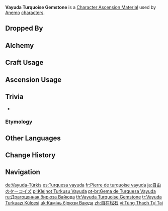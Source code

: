 {{Item Infobox
|title        = Vayuda Turquoise Gem&shy;stone
|id           = 104154
|image        = Item Vayuda Turquoise Gemstone.png
|type         = Character Ascension Materials
|invCategory  = Character Development Items
|group        = Vayuda Turquoise
|group2       = Ascension Gems
|quality      = 5
|description  = Character Ascension material.<br>"Still, the winds change direction.<br>"Someday, they will blow towards a brighter future...<br>"Take my blessings and live leisurely from this day onward."
|source1      = Dropped by [[Normal Bosses]] and [[Weekly Bosses]] (Lv. 75+)
|source2      = [[Alchemy]] (AR 45+)
}}
'''Vayuda Turquoise Gemstone''' is a [[Character Ascension Material]] used by [[Anemo]] [[characters]].

==Dropped By==
{{Dropped By|level=75}}

==Alchemy==
{{Recipe
|type = Crafting
|Vayuda Turquoise Chunk = 3
|Mora = 2,700
|sort = Vayuda Turquoise Chunk;Mora
}}
{{Recipe
|type = Converting
|Agnidus Agate Gemstone = 1
|Dust of Azoth = 27
|sort = Agnidus Agate Gemstone;Dust of Azoth
}}
{{Recipe
|type = Converting
|Varunada Lazurite Gemstone = 1
|Dust of Azoth = 27
|sort = Varunada Lazurite Gemstone;Dust of Azoth
}}
{{Recipe
|type = Converting
|Nagadus Emerald Gemstone = 1
|Dust of Azoth = 27
|sort = Nagadus Emerald Gemstone;Dust of Azoth
}}
{{Recipe
|type = Converting
|Vajrada Amethyst Gemstone = 1
|Dust of Azoth = 27
|sort = Vajrada Amethyst Gemstone;Dust of Azoth
}}
{{Recipe
|type = Converting
|Shivada Jade Gemstone = 1
|Dust of Azoth = 27
|sort = Shivada Jade Gemstone;Dust of Azoth
}}
{{Recipe
|type = Converting
|Prithiva Topaz Gemstone = 1
|Dust of Azoth = 27
|sort = Prithiva Topaz Gemstone;Dust of Azoth
}}

==Craft Usage==
{{Craft Usage}}

==Ascension Usage==
{{Ascension Usage}}

==Trivia==
* {{Transclude|Vayuda Turquoise|VayudaQuote|section=1}}

===Etymology===
{{Transclude|Vayuda Turquoise|Etymology}}

==Other Languages==
{{Other Languages
|en      = Vayuda Turquoise Gemstone
|zhs     = 自在松石
|zhs_rm  = Zìzài Sōngshí
|zht     = 自在松石
|zht_rm  = Zìzài Sōngshí
|zh_tl   = Turquoise of Freedom
|ja      = 自由のターコイズ
|ja_rm   = Jiyuu no Taakoizu
|ja_tl   = Turquoise of Freedom
|ko      = 자유로운 터키석
|ko_rm   = 
|ko_tl   = Free Turquoise
|es      = Turquesa vayuda
|es_tl   = Vayuda Turquoise
|fr      = Pierre de turquoise vayuda
|fr_tl   = Vayuda Turquoise Stone
|ru      = Драгоценная бирюза Вайюда
|ru_tl   = Precious Vayuda Turquoise
|th      = Vayuda Turquoise Gemstone
|vi      = {{tt|Tùng Thạch|松石}} {{tt|Tự Tại|自在}}
|vi_tl   = Turquoise of Freedom{{Sino|vi|zh|part=1}}
|de      = Vayuda-Türkis
|de_tl   = Vayuda Turquoise
|id      = Vayuda Turquoise Gemstone
|pt      = Gema de Turquesa Vayuda
|pt_tl   = 
|tr      = Vayuda Turkuazı Külçesi
|tr_tl   = Vayuda Turquoise Nugget
|it      = Gemma di turchese Vayuda
|it_tl   = 
}}

==Change History==
{{Change History|1.0}}

==Navigation==
{{Development Item Navbox|Character Ascension Materials}}

[[de:Vayuda-Türkis]]
[[es:Turquesa vayuda]]
[[fr:Pierre de turquoise vayuda]]
[[ja:自由のターコイズ]]
[[pl:Klejnot Turkusu Vayuda]]
[[pt-br:Gema de Turquesa Vayuda]]
[[ru:Драгоценная бирюза Вайюда]]
[[th:Vayuda Turquoise Gemstone]]
[[tr:Vayuda Turkuazı Külçesi]]
[[uk:Камінь бірюзи Ваюда]]
[[zh:自在松石]]
[[vi:Tùng Thạch Tự Tại]]